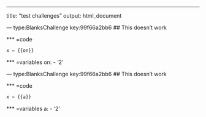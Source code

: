 ---
title: "test challenges"
output: html_document

--- type:BlanksChallenge key:99f66a2bb6
## This doesn't work

*** =code
```python
x = {{on}}
```

*** =variables
on:
  - '2'
  
--- type:BlanksChallenge key:99f66a2bb6
## This doesn't work

*** =code
```python
x = {{a}}
```

*** =variables
a:
  - '2'

